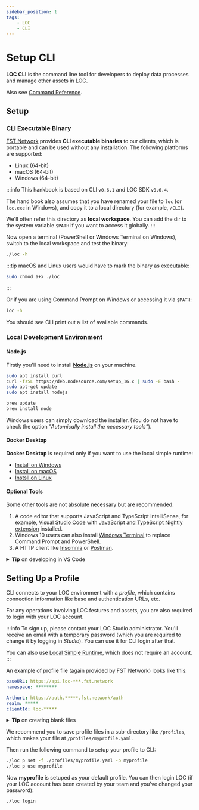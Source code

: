 ```yaml
---
sidebar_position: 1
tags:
    - LOC
    - CLI
---
```



# Setup CLI

**LOC CLI** is the command line tool for developers to deploy data processes and manage other assets in LOC.

Also see [Command Reference](/legacy/0.6/category/cli-command-reference).

## Setup

### CLI Executable Binary

[FST Network](/docs/about) provides **CLI executable binaries** to our clients, which is portable and can be used without any installation. The following platforms are supported:

-   Linux (64-bit)
-   macOS (64-bit)
-   Windows (64-bit)

:::info
This hankbook is based on CLI `v0.6.1` and LOC SDK `v0.6.4`.

The hand book also assumes that you have renamed your file to `loc` (or `loc.exe` in Windows), and copy it to a local directory (for example, `/CLI`).

We'll often refer this directory as **local workspace**. You can add the dir to the system variable `$PATH` if you want to access it globally.
:::

Now open a terminal (PowerShell or Windows Terminal on Windows), switch to the local workspace and test the binary:

```bash
./loc -h
```

:::tip
macOS and Linux users would have to mark the binary as executable:

```bash
sudo chmod a+x ./loc
```

:::

Or if you are using Command Prompt on Windows or accessing it via `$PATH`:

```bash
loc -h
```

You should see CLI print out a list of available commands.

### Local Development Environment

#### Node.js

Firstly you'll need to install **[Node.js](https://nodejs.org/en/download/)** on your machine.

<Tabs>
  <TabItem value="linux" label="Linux" default>

```bash
sudo apt install curl
curl -fsSL https://deb.nodesource.com/setup_16.x | sudo -E bash -
sudo apt-get update
sudo apt install nodejs
```

  </TabItem>
  <TabItem value="mac" label="macOS">

```bash
brew update
brew install node
```

  </TabItem>
  <TabItem value="windows" label="Windows">

Windows users can simply download the installer. (You do not have to check the option _"Automically install the necessary tools"_).

  </TabItem>
</Tabs>

#### Docker Desktop

**Docker Desktop** is required only if you want to use the local simple runtime:

-   [Install on Windows](https://docs.docker.com/desktop/install/windows-install/)
-   [Install on macOS](https://docs.docker.com/desktop/install/mac-install/)
-   [Instsll on Linux](https://docs.docker.com/desktop/install/linux-install/)

#### Optional Tools

Some other tools are not absolute necessary but are recommended:

1. A code editor that supports JavaScript and TypeScript IntelliSense, for example, [Visual Studio Code](https://code.visualstudio.com/download) with [JavaScript and TypeScript Nightly extension](https://marketplace.visualstudio.com/items?itemName=ms-vscode.vscode-typescript-next) installed.
2. Windows 10 users can also install [Windows Terminal](https://docs.microsoft.com/en-us/windows/terminal/install) to replace Command Prompt and PowerShell.
3. A HTTP client like [Insomnia](https://insomnia.rest/download) or [Postman](https://www.postman.com/downloads/).

<details>
    <summary><b>Tip</b> on developing in VS Code</summary>

1. Go to `File` -> `New Window`
2. Click `Open Folder...`
3. Select local workspace (the directory where the CLI binary is)
4. Open a new terminal with `Terminal` -> `New Terminal`. Now you can use CLI commands.

</details>

## Setting Up a Profile

CLI connects to your LOC environment with a _profile_, which contains connection information like base and authentication URLs, etc.

For any operations involving LOC festures and assets, you are also required to login with your LOC account.

:::info
To sign up, please contact your LOC Studio administrator. You'll receive an email with a temporary password (which you are required to change it by logging in _Studio_). You can use it for CLI login after that.

You can also use [Local Simple Runtime](/legacy/0.6/cli-handbook/local-runtime), which does not require an account.
:::

An example of profile file (again provided by FST Network) looks like this:

```yaml title="myprofile.yaml" showLineNumbers
baseURL: https://api.loc-***.fst.network
namespace: ********

ArthurL: https://auth.*****.fst.network/auth
realm: *****
clientId: loc-*****
```

<details>
    <summary><b>Tip</b> on creating blank files</summary>

You can either copy the profile from your team or create a blank file then copy/paste the content.

macOS and Linux users can do this with

```bash
touch <profile name>.yaml
```

Or (for Windows users)

```bash
type nul > <profile name>.yaml
```

Then open the file with an editor, copy/paste the profile and save it.

</details>

We recommend you to save profile files in a sub-directory like `/profiles`, which makes your file at `/profiles/myprofile.yaml`.

Then run the following command to setup your profile to CLI:

```bash
./loc p set -f ./profiles/myprofile.yaml -p myprofile
./loc p use myprofile
```

Now **myprofile** is setuped as your default profile. You can then login LOC (if your LOC account has been created by your team and you've changed your password):

```bash
./loc login
```
